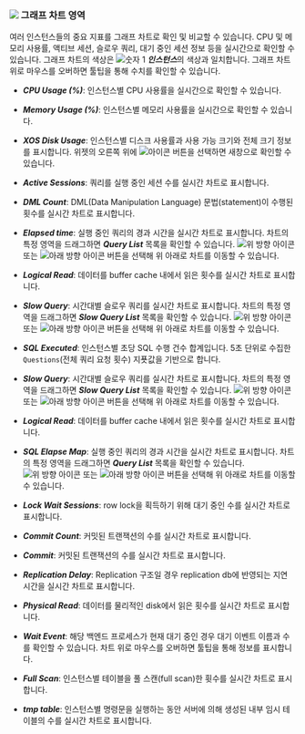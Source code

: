 ### ![](/img/number-02.png) 그래프 차트 영역

여러 인스턴스들의 중요 지표를 그래프 차트로 확인 및 비교할 수 있습니다. CPU 및 메모리 사용률, 액티브 세션, 슬로우 쿼리, 대기 중인 세션 정보 등을 실시간으로 확인할 수 있습니다. 그래프 차트의 색상은 ![숫자 1](/img/number-01.png) ***인스턴스***의 색상과 일치합니다. 그래프 차트 위로 마우스를 오버하면 툴팁을 통해 수치를 확인할 수 있습니다.

* ***CPU Usage (%)***: 인스턴스별 CPU 사용률을 실시간으로 확인할 수 있습니다.

* ***Memory Usage (%)***: 인스턴스별 메모리 사용률을 실시간으로 확인할 수 있습니다.

* ***XOS Disk Usage***: 인스턴스별 디스크 사용률과 사용 가능 크기와 전체 크기 정보를 표시합니다. 위젯의 오른쪽 위에 ![아이콘](/img/ico-expander.svg) 버튼을 선택하면 새창으로 확인할 수 있습니다.

* ***Active Sessions***: 쿼리를 실행 중인 세션 수를 실시간 차트로 표시합니다.

<InDoc product='postgresql'>

* ***DML Count***: DML(Data Manipulation Language) 문법(statement)이 수행된 횟수를 실시간 차트로 표시합니다.

* ***Elapsed time***: 실행 중인 쿼리의 경과 시간을 실시간 차트로 표시합니다. 차트의 특정 영역을 드래그하면 ***Query List*** 목록을 확인할 수 있습니다. ![위 방향 아이콘](/img/up-arrow.svg) 또는 ![아래 방향 아이콘](/img/down-arrow.svg) 버튼을 선택해 위 아래로 차트를 이동할 수 있습니다.

* ***Logical Read***: 데이터를 buffer cache 내에서 읽은 횟수를 실시간 차트로 표시합니다.

* ***Slow Query***: 시간대별 슬로우 쿼리를 실시간 차트로 표시합니다. 차트의 특정 영역을 드래그하면 ***Slow Query List*** 목록을 확인할 수 있습니다. ![위 방향 아이콘](/img/up-arrow.svg) 또는 ![아래 방향 아이콘](/img/down-arrow.svg) 버튼을 선택해 위 아래로 차트를 이동할 수 있습니다.

</InDoc>

<InDoc product='mysql'>

* ***SQL Executed***: 인스턴스별 초당 SQL 수행 건수 합계입니다. 5초 단위로 수집한 `Questions`(전체 쿼리 요청 횟수) 지푯값을 기반으로 합니다.

* ***Slow Query***: 시간대별 슬로우 쿼리를 실시간 차트로 표시합니다. 차트의 특정 영역을 드래그하면 ***Slow Query List*** 목록을 확인할 수 있습니다. ![위 방향 아이콘](/img/up-arrow.svg) 또는 ![아래 방향 아이콘](/img/down-arrow.svg) 버튼을 선택해 위 아래로 차트를 이동할 수 있습니다.

* ***Logical Read***: 데이터를 buffer cache 내에서 읽은 횟수를 실시간 차트로 표시합니다.

* ***SQL Elapse Map***: 실행 중인 쿼리의 경과 시간을 실시간 차트로 표시합니다. 차트의 특정 영역을 드래그하면 ***Query List*** 목록을 확인할 수 있습니다. ![위 방향 아이콘](/img/up-arrow.svg) 또는 ![아래 방향 아이콘](/img/down-arrow.svg) 버튼을 선택해 위 아래로 차트를 이동할 수 있습니다.

</InDoc>

* ***Lock Wait Sessions***: row lock을 획득하기 위해 대기 중인 수를 실시간 차트로 표시합니다.

<InDoc product='postgresql'>

* ***Commit Count***: 커밋된 트랜잭션의 수를 실시간 차트로 표시합니다.

</InDoc>

<InDoc product='mysql'>

* ***Commit***: 커밋된 트랜잭션의 수를 실시간 차트로 표시합니다.

</InDoc>

* ***Replication Delay***: Replication 구조일 경우 replication db에 반영되는 지연 시간을 실시간 차트로 표시합니다.

* ***Physical Read***: 데이터를 물리적인 disk에서 읽은 횟수를 실시간 차트로 표시합니다.

<InDoc product='postgresql'>

* ***Wait Event***: 해당 백엔드 프로세스가 현재 대기 중인 경우 대기 이벤트 이름과 수를 확인할 수 있습니다. 차트 위로 마우스를 오버하면 툴팁을 통해 정보를 표시합니다.

</InDoc>

<InDoc product='mysql'>

* ***Full Scan***: 인스턴스별 테이블을 풀 스캔(full scan)한 휫수를 실시간 차트로 표시합니다.

* ***tmp table***: 인스턴스별 명령문을 실행하는 동안 서버에 의해 생성된 내부 임시 테이블의 수를 실시간 차트로 표시합니다.

</InDoc>